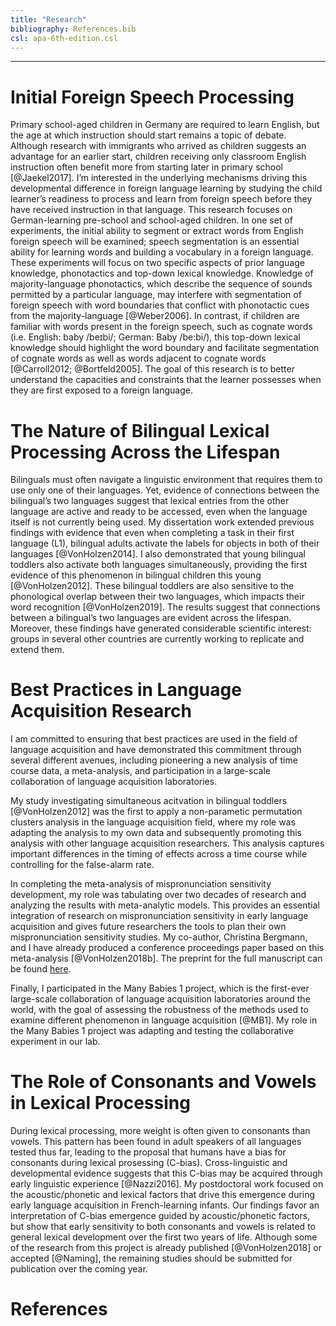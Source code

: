 ```yaml
---
title: "Research"
bibliography: References.bib
csl: apa-6th-edition.csl
---
```


----

# Initial Foreign Speech Processing

Primary school-aged children in Germany are required to learn English, but the age at which instruction should start remains a topic of debate. Although research with immigrants who arrived as children suggests an advantage for an earlier start, children receiving only classroom English instruction often benefit more from starting later in primary school [@Jaekel2017]. I'm interested in the underlying mechanisms driving this developmental difference in foreign language learning by studying the child learner’s readiness to process and learn from foreign speech before they have received instruction in that language. This research focuses on German-learning pre-school and school-aged children. In one set of experiments, the initial ability to segment or extract words from English foreign speech will be examined; speech segmentation is an essential ability for learning words and building a vocabulary in a foreign language. These experiments will focus on two specific aspects of prior language knowledge, phonotactics and top-down lexical knowledge. Knowledge of majority-language phonotactics, which describe the sequence of sounds permitted by a particular language, may interfere with segmentation of foreign speech with word boundaries that conflict with phonotactic cues from the majority-language [@Weber2006]. In contrast, if children are familiar with words present in the foreign speech, such as cognate words (i.e. English: baby /beɪbi/; German: Baby /be:bi/), this top-down lexical knowledge should highlight the word boundary and facilitate segmentation of cognate words as well as words adjacent to cognate words [@Carroll2012; @Bortfeld2005]. The goal of this research is to better understand the capacities and constraints that the learner possesses when they are first exposed to a foreign language.


# The Nature of Bilingual Lexical Processing Across the Lifespan

Bilinguals must often navigate a linguistic environment that requires them to use only one of their languages. Yet, evidence of connections between the bilingual’s two languages suggest that lexical entries from the other language are active and ready to be accessed, even when the language itself is not currently being used. My dissertation work extended previous findings with evidence that even when completing a task in their first language (L1), bilingual adults activate the labels for objects in both of their languages [@VonHolzen2014]. I also demonstrated that young bilingual toddlers also activate both languages simultaneously, providing the first evidence of this phenomenon in bilingual children this young [@VonHolzen2012]. These bilingual toddlers are also sensitive to the phonological overlap between their two languages, which impacts their word recognition [@VonHolzen2019]. The results suggest that connections between a bilingual’s two languages are evident across the lifespan. Moreover, these findings have generated considerable scientific interest: groups in several other countries are currently working to replicate and extend them. 

# Best Practices in Language Acquisition Research

I am committed to ensuring that best practices are used in the field of language acquisition and have demonstrated this commitment through several different avenues, including pioneering a new analysis of time course data, a meta-analysis, and participation in a large-scale collaboration of language acquisition laboratories. 

My study investigating simultaneous acitvation in bilingual toddlers [@VonHolzen2012] was the first to apply a non-parametic permutation clusters analysis in the language acquisition field, where my role was adapting the analysis to my own data and subsequently promoting this analysis with other language acquisition researchers. This analysis captures important differences in the timing of effects across a time course while controlling for the false-alarm rate. 

In completing the meta-analysis of mispronunciation sensitivity development, my role was tabulating over two decades of research and analyzing the results with meta-analytic models. This provides an essential integration of research on mispronunciation sensitivity in early language acquisition and gives future researchers the tools to plan their own mispronunciation sensitivity studies. My co-author, Christina Bergmann, and I have already produced a conference proceedings paper based on this meta-analysis [@VonHolzen2018b]. The preprint for the full manuscript can be found [here](https://psyarxiv.com/dze29/).

Finally, I participated in the Many Babies 1 project, which is the first-ever large-scale collaboration of language acquisition laboratories around the world, with the goal of assessing the robustness of the methods used to examine different phenomenon in language acquisition [@MB1]. My role in the Many Babies 1 project was adapting and testing the collaborative experiment in our lab.

# The Role of Consonants and Vowels in Lexical Processing

During lexical processing, more weight is often given to consonants than vowels. This pattern has been found in adult speakers of all languages tested thus far, leading to the proposal that humans have a bias for consonants during lexical prosessing (C-bias). Cross-linguistic and developmental evidence suggests that this C-bias may be acquired through early linguistic experience [@Nazzi2016]. My postdoctoral work focused on the acoustic/phonetic and lexical factors that drive this emergence during early language acquisition in French-learning infants. Our findings favor an interpretation of C-bias emergence guided by acoustic/phonetic factors, but show that early sensitivity to both consonants and vowels is related to general lexical development over the first two years of life. Although some of the research from this project is already published [@VonHolzen2018] or accepted [@Naming], the remaining studies should be submitted for publication over the coming year.


# References